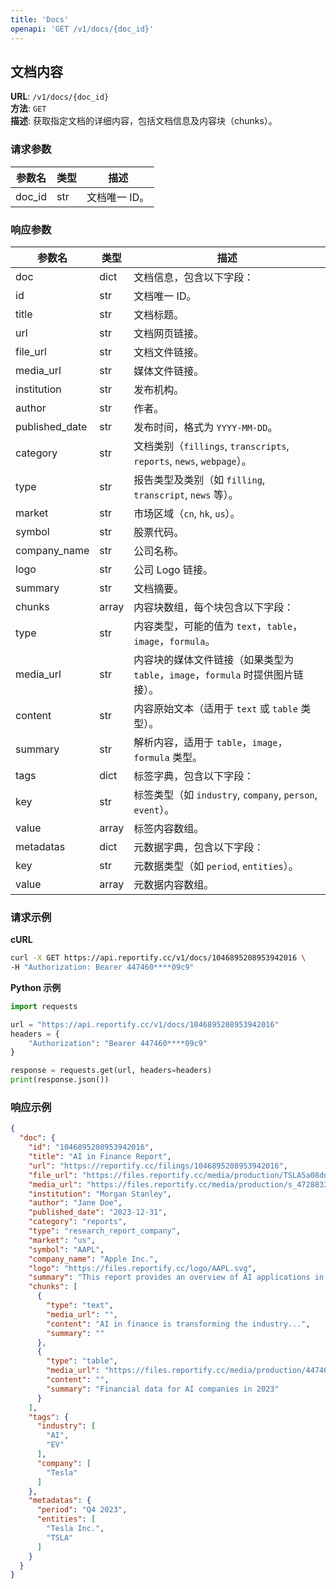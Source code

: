 ```yaml
---
title: 'Docs'
openapi: 'GET /v1/docs/{doc_id}'
---
```


## 文档内容

**URL**: `/v1/docs/{doc_id}`  
**方法**: `GET`  
**描述**: 获取指定文档的详细内容，包括文档信息及内容块（chunks）。

### 请求参数

| 参数名 | 类型 | 描述          |
|--------|------|---------------|
| doc_id | str  | 文档唯一 ID。 |

### 响应参数
| 参数名              | 类型    | 描述                                                           |
|------------------|-------|--------------------------------------------------------------|
| doc              | dict  | 文档信息，包含以下字段：                                                 |
|   id             | str   | 文档唯一 ID。                                                     |
|   title          | str   | 文档标题。                                                        |
|   url            | str   | 文档网页链接。                                                      |
|   file_url       | str   | 文档文件链接。                                                      |
|   media_url      | str   | 媒体文件链接。                                                      |
|   institution    | str   | 发布机构。                                                        |
|   author         | str   | 作者。                                                          |
|   published_date | str   | 发布时间，格式为 `YYYY-MM-DD`。                                       |
|   category       | str   | 文档类别（`fillings`, `transcripts`, `reports`, `news`, `webpage`）。 |
|   type           | str   | 报告类型及类别（如 `filling`, `transcript`, `news` 等）。                |
|   market         | str   | 市场区域（`cn`, `hk`, `us`）。                                      |
|   symbol         | str   | 股票代码。                                                        |
|   company_name   | str   | 公司名称。                                                        |
|   logo           | str   | 公司 Logo 链接。                                                  |
|   summary        | str   | 文档摘要。                                                        |
|   chunks         | array | 内容块数组，每个块包含以下字段：                                             |
|     type         | str   | 内容类型，可能的值为 `text`，`table`，`image`，`formula`。                 |
|     media_url    | str   | 内容块的媒体文件链接（如果类型为 `table`，`image`，`formula` 时提供图片链接）。         |
|     content      | str   | 内容原始文本（适用于 `text` 或 `table` 类型）。                             |
|     summary      | str   | 解析内容，适用于 `table`，`image`，`formula` 类型。                       |
|     tags         | dict  | 标签字典，包含以下字段：                                                 |
|       key        | str   | 标签类型（如 `industry`, `company`, `person`, `event`）。            |
|       value      | array | 标签内容数组。                                                      |
|     metadatas    | dict  | 元数据字典，包含以下字段：                                                |
|       key        | str   | 元数据类型（如 `period`, `entities`）。                               |
|       value      | array | 元数据内容数组。                                                     |

### 请求示例

**cURL**
```bash
curl -X GET https://api.reportify.cc/v1/docs/1046895208953942016 \
-H "Authorization: Bearer 447460****09c9"
```

**Python 示例**
```python
import requests

url = "https://api.reportify.cc/v1/docs/1046895208953942016"
headers = {
    "Authorization": "Bearer 447460****09c9"
}

response = requests.get(url, headers=headers)
print(response.json())
```

### 响应示例
```json
{
  "doc": {
    "id": "1046895208953942016",
    "title": "AI in Finance Report",
    "url": "https://reportify.cc/filings/1046895208953942016",
    "file_url": "https://files.reportify.cc/media/production/TSLA5a08ddfbb97bd6486fff7a3875e7fe28_20241024183012.pdf",
    "media_url": "https://files.reportify.cc/media/production/s_4728833_9e25b61b62960211e6040eb2b81b352c.mp3",
    "institution": "Morgan Stanley",
    "author": "Jane Doe",
    "published_date": "2023-12-31",
    "category": "reports",
    "type": "research_report_company",
    "market": "us",
    "symbol": "AAPL",
    "company_name": "Apple Inc.",
    "logo": "https://files.reportify.cc/logo/AAPL.svg",
    "summary": "This report provides an overview of AI applications in finance...",
    "chunks": [
      {
        "type": "text",
        "media_url": "",
        "content": "AI in finance is transforming the industry...",
        "summary": ""
      },
      {
        "type": "table",
        "media_url": "https://files.reportify.cc/media/production/447460783945158/520072899438150/605401659404358/element/4.jpg",
        "content": "",
        "summary": "Financial data for AI companies in 2023"
      }
    ],
    "tags": {
      "industry": [
        "AI",
        "EV"
      ],
      "company": [
        "Tesla"
      ]
    },
    "metadatas": {
      "period": "Q4 2023",
      "entities": [
        "Tesla Inc.",
        "TSLA"
      ]
    }
  }
}
```

